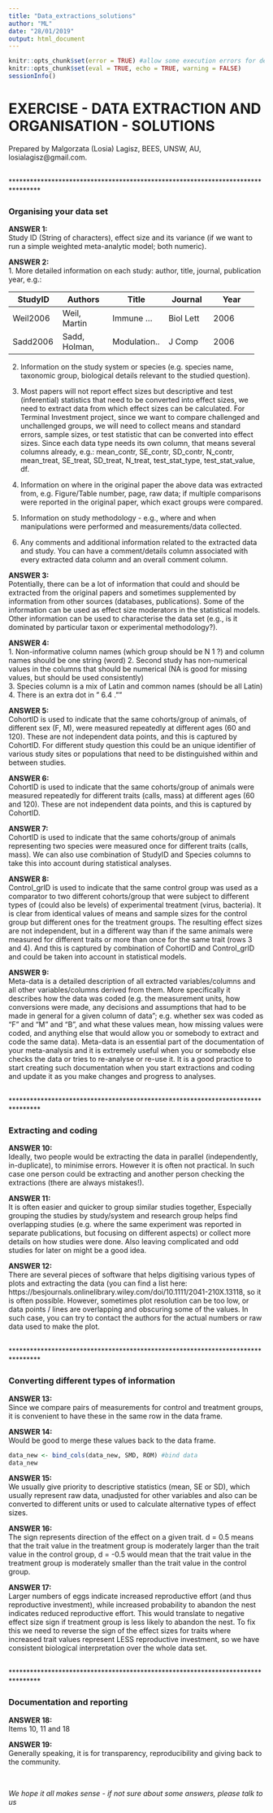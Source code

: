 ```yaml
---
title: "Data_extractions_solutions"
author: "ML"
date: "28/01/2019"
output: html_document
---
```



```r
knitr::opts_chunk$set(error = TRUE) #allow some execution errors for demonstration purposes
knitr::opts_chunk$set(eval = TRUE, echo = TRUE, warning = FALSE)
sessionInfo()
```

# EXERCISE - DATA EXTRACTION AND ORGANISATION - SOLUTIONS

Prepared by Malgorzata (Losia) Lagisz, BEES, UNSW, AU, losialagisz@gmail.com.   

<br>
********************************************************************************   

###  Organising your data set   


**ANSWER 1:**   
Study ID (String of characters), effect size and its variance (if we want to run a simple weighted meta-analytic model; both numeric).  

**ANSWER 2:**   
 1. More detailed information on each study: author, title, journal, publication year, e.g.:    

+---------------+---------------+-------------+-------------+-------------+   
| StudyID       | Authors       | Title       | Journal     | Year        |   
+===============+===============+=============+=============+=============+   
| Weil2006      |  Weil, Martin | Immune ...  | Biol Lett   | 2006        |   
+---------------+---------------+-------------+-------------+-------------+   
| Sadd2006      | Sadd, Holman, | Modulation..| J Comp      | 2006        |   
+---------------+---------------+-------------+-------------+-------------+    

 2. Information on the study system or species (e.g. species name, taxonomic group, biological details relevant to the studied question).   

 3. Most papers will not report effect sizes but descriptive and test (inferential) statistics that need to be converted into effect sizes, we need to extract data from which effect sizes can be calculated. For Terminal Investment project, since we want to compare challenged and unchallenged groups, we will need to collect means and standard errors, sample sizes, or test statistic that can be converted into effect sizes. Since each data type needs its own column, that means several columns already, e.g.: mean_contr, SE_contr, SD_contr, N_contr, mean_treat, SE_treat, SD_treat, N_treat, test_stat_type, test_stat_value, df.  

 4. Information on where in the original paper the above data was extracted from, e.g. Figure/Table number, page, raw data; if multiple comparisons were reported in the original paper, which exact groups were compared.     
 
5. Information on study methodology - e.g., where and when manipulations were performed and measurements/data collected.   

6. Any comments and additional information related to the extracted data and study. You can have a comment/details column associated with every extracted data column and an overall comment column.   


**ANSWER 3:**   
Potentially, there can be a lot of information that could and should be extracted from the original papers and sometimes supplemented by information from other sources (databases, publications). Some of the information can be used as effect size moderators in the statistical models. Other information can be used to characterise the data set (e.g., is it dominated by particular taxon or experimental methodology?).   


**ANSWER 4:**    
 1. Non-informative column names (which group should be N 1 ?)  and column names should be one string (word) 
 2. Second study has non-numerical values in the columns that should be numerical (NA is good for missing values, but should be used consistently)    
 3. Species column is a mix of Latin and common names (should be all Latin)   
 4. There is an extra dot in " 6.4      .""


**ANSWER 5:**    
CohortID is used to indicate that the same cohorts/group of animals, of different sex (F, M), were measured repeatedly at different ages (60 and 120). These are not independent data points, and this is captured by CohortID. For different study question this could be an unique identifier of various study sites or populations that need to be distinguished within and between studies.      


**ANSWER 6:**    
CohortID is used to indicate that the same cohorts/group of animals were measured repeatedly for different traits (calls, mass) at different ages (60 and 120). These are not independent data points, and this is captured by CohortID.   


**ANSWER 7:**    
CohortID is used to indicate that the same cohorts/group of animals representing two species were measured once for different traits (calls, mass). We can also use combination of StudyID and Species columns to take this into account during statistical analyses.   


**ANSWER 8:**    
Control_grID is used to indicate that the same control group was used as a comparator to two different cohorts/group that were subject to different types of (could also be levels) of experimental treatment (virus, bacteria). It is clear from identical values of means and sample sizes for the control group but different ones for the treatment groups. The resulting effect sizes are not independent, but in a different way than if the same animals were measured for different traits or more than once for the same trait (rows 3 and 4). And this is captured by combination of CohortID and Control_grID and could be taken into account in statistical models.    


**ANSWER 9:**    
Meta-data is a detailed description of all extracted variables/columns and all other variables/columns derived from them. More specifically it describes how the data was coded (e.g. the measurement units, how conversions were made, any decisions and assumptions that had to be made in general for a given column of data"; e.g. whether sex was coded as "F" and "M" and "B", and what these values mean, how missing values were coded, and anything else that would allow you or somebody to extract and code the same data). Meta-data is an essential part of the documentation of your meta-analysis and it is extremely useful when you or somebody else checks the data or tries to re-analyse or re-use it. It is a good practice to start creating such documentation when you start extractions and coding and update it as you make changes and progress to analyses.       


<br>
********************************************************************************   

###  Extracting and coding


**ANSWER 10:**    
Ideally, two people would be extracting the data in parallel (independently, in-duplicate), to minimise errors. However it is often not practical. In such case one person could be extracting and another person checking the extractions (there are always mistakes!).


**ANSWER 11:**    
It is often easier and quicker to group similar studies together, Especially grouping the studies by study/system and research group helps find overlapping studies (e.g. where the same experiment was reported in separate publications, but focusing on different aspects) or collect more details on how studies were done. Also leaving complicated and odd studies for later on might be a good idea.   


**ANSWER 12:**    
There are several pieces of software that helps digitising various types of plots and extracting the data (you can find a list here: https://besjournals.onlinelibrary.wiley.com/doi/10.1111/2041-210X.13118, so it is often possible.  However, sometimes plot resolution can be too low, or data points / lines are overlapping and obscuring some of the values. In such case, you can try to contact the authors for the actual numbers or raw data used to make the plot.   



<br>
********************************************************************************   

###  Converting different types of information   


**ANSWER 13:**   
Since we compare pairs of measurements for control and treatment groups, it is convenient to have these in the same row in the data frame.  


**ANSWER 14:**   
Would be good to merge these values back to the data frame.   

```r
data_new <- bind_cols(data_new, SMD, ROM) #bind data
data_new
```


**ANSWER 15:**  
We usually give priority to descriptive statistics (mean, SE or SD), which usually represent raw data, unadjusted for other variables and also can be converted to different units or used to calculate alternative types of effect sizes.   


**ANSWER 16:**   
The sign represents direction of the effect on a given trait. d = 0.5 means that the trait value in the treatment group is moderately larger than the trait value in the control group, d = -0.5 would mean that the trait value in the treatment group is moderately smaller than the trait value in the control group.   


**ANSWER 17:**   
Larger numbers of eggs indicate increased reproductive effort (and thus reproductive investment), while increased probability to abandon the nest indicates reduced reproductive effort. This would translate to negative effect size sign if treatment group is less likely to abandon the nest. To fix this we need to reverse the sign of the effect sizes for traits where increased trait values represent LESS reproductive investment, so we have consistent biological interpretation over the whole data set.   


<br>
********************************************************************************   

### Documentation and reporting


**ANSWER 18:**   
Items 10, 11 and 18


**ANSWER 19:**   
Generally speaking, it is for transparency, reproducibility and giving back to the community.   



<br>

*We hope it all makes sense - if not sure about some answers, please talk to us*       
